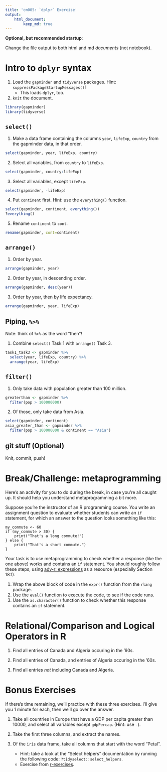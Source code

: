 ```yaml
---
title: 'cm005: `dplyr` Exercise'
output:
    html_document:
        keep_md: true
---
```


**Optional, but recommended startup**:

Change the file output to both html and md _documents_ (not notebook).

# Intro to `dplyr` syntax

1. Load the `gapminder` and `tidyverse` packages. Hint: `suppressPackageStartupMessages()`!
    - This loads `dplyr`, too.
2. `knit` the document. 
```r
library(gapminder)
library(tidyverse)
```

## `select()`

1. Make a data frame containing the columns `year`, `lifeExp`, `country` from the gapminder data, in that order.
```r
select(gapminder, year, lifeExp, country)
```
2. Select all variables, from `country` to `lifeExp`. 
```r
select(gapminder, country:lifeExp)
```
3. Select all variables, except `lifeExp`.
```r
select(gapminder, -lifeExp)
```
4. Put `continent` first. Hint: use the `everything()` function.
```r
select(gapminder, continent, everything())
?everything()
```
5. Rename `continent` to `cont`.
```r
rename(gapminder, cont=continent)
```
## `arrange()`

1. Order by year.
```r
arrange(gapminder, year)
```
2. Order by year, in descending order.
```r
arrange(gapminder, desc(year))
```
3. Order by year, then by life expectancy.
```r
arrange(gapminder, year, lifeExp)
```
## Piping, `%>%`

Note: think of `%>%` as the word "then"!

1. Combine `select()` Task 1 with `arrange()` Task 3.
```r
task1_task3 <- gapminder %>%
  select(year, lifeExp, country) %>%
  arrange(year, lifeExp)
```
## `filter()`

1. Only take data with population greater than 100 million.
```r
greaterthan <- gapminder %>%
  filter(pop > 100000000)
```
2. Of those, only take data from Asia.
```r
select(gapminder, continent)
asia_greater_than <- gapminder %>%
  filter(pop > 100000000 & continent == "Asia")
```
## git stuff (Optional)

Knit, commit, push!

# Break/Challenge: metaprogramming

Here's an activity for you to do during the break, in case you're all caught up. It should help you understand metaprogramming a bit more.

Suppose you're the instructor of an R programming course. You write an assignment question to evaluate whether students can write an `if` statement, for which an answer to the question looks something like this:

```
my_commute <- 60
if (my_commute > 30) {
    print("That's a long commute!")
} else {
    print("That's a short commute.")
}
```

Your task is to use metaprogramming to check whether a response (like the one above) works and contains an `if` statement. You should roughly follow these steps, using [adv-r: expressions](https://adv-r.hadley.nz/expressions.html) as a resource (especially Section 18.1).

1. Wrap the above block of code in the `expr()` function from the `rlang` package.
2. Use the `eval()` function to execute the code, to see if the code runs.
3. Use the `as.character()` function to check whether this response contains an `if` statement.

# Relational/Comparison and Logical Operators in R

1. Find all entries of Canada and Algeria occuring in the '60s. 

2. Find all entries of Canada, and entries of Algeria occuring in the '60s. 
3. Find all entries _not_ including Canada and Algeria.

# Bonus Exercises

If there's time remaining, we'll practice with these three exercises. I'll give you 1 minute for each, then we'll go over the answer.

1. Take all countries in Europe that have a GDP per capita greater than 10000, and select all variables except `gdpPercap`. (Hint: use `-`).

2. Take the first three columns, and extract the names.

3. Of the `iris` data frame, take all columns that start with the word "Petal". 
    - Hint: take a look at the "Select helpers" documentation by running the following code: `?tidyselect::select_helpers`.
    - Exercise from [r-exercises](https://www.r-exercises.com/2017/10/19/dplyr-basic-functions-exercises/).